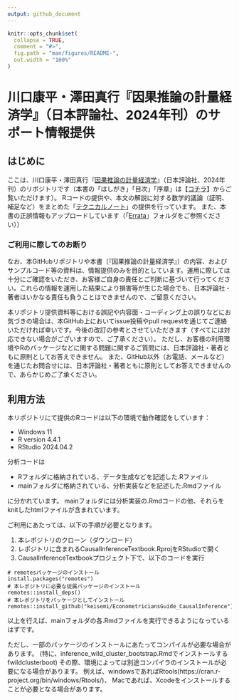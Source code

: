 ```yaml
---
output: github_document
---
```


<!-- README.md is generated from README.Rmd. Please edit that file -->

```r
knitr::opts_chunk$set(
  collapse = TRUE,
  comment = "#>",
  fig.path = "man/figures/README-",
  out.width = "100%"
)
```

# 川口康平・澤田真行『因果推論の計量経済学』（日本評論社、2024年刊）のサポート情報提供

<!-- badges: start -->
<!-- badges: end -->

## はじめに
ここは、川口康平・澤田真行『[因果推論の計量経済学](https://www.nippyo.co.jp/shop/book/9359.html)』（日本評論社、2024年刊）のリポジトリです（本書の「はしがき」「目次」「序章」は【[コチラ](https://www.nippyo.co.jp/shop/img/content_pdf/09359.pdf)】からご覧いただけます）。
Rコードの提供や、本文の解説に対する数学的議論（証明、補足など）をまとめた「[テクニカルノート](https://github.com/keisemi/EconometriciansGuide_CausalInference/tree/main/Technical_Note)」の提供を行っています。
また、本書の正誤情報もアップロードしています（「[Errata](https://github.com/keisemi/EconometriciansGuide_CausalInference/tree/main/Errata)」フォルダをご参照ください））


### ご利用に際してのお断り
なお、本GitHubリポジトリや本書（『因果推論の計量経済学』）の内容、およびサンプルコード等の資料は、情報提供のみを目的としています。運用に際しては十分にご確認をいただき、お客様ご自身の責任とご判断に基づいて行ってください。これらの情報を運用した結果により損害等が生じた場合でも、日本評論社・著者はいかなる責任も負うことはできませんので、ご留意ください。

本リポジトリ提供資料等における誤記や内容面・コーディング上の誤りなどにお気づきの場合は、本GitHub上においてissue投稿やpull requestを通じてご連絡いただければ幸いです。今後の改訂の参考とさせていただきます（すべてには対応できない場合がございますので、ご了承ください）。
ただし、お客様の利用環境やRのパッケージなどに関する問題に関するご質問には、日本評論社・著者ともに原則としてお答えできません。
また、GitHub以外（お電話、メールなど）を通じたお問合せには、日本評論社・著者ともに原則としてお答えできませんので、あらかじめご了承ください。

## 利用方法

本リポジトリにて提供のRコードは以下の環境で動作確認をしています：

* Windows 11
* R version 4.4.1
* RStudio 2024.04.2

分析コードは

* Rフォルダに格納されている、データ生成などを記述した.Rファイル
* mainフォルダに格納されている、分析実装などを記述した.Rmdファイル

に分かれています。
mainフォルダには分析実装の.Rmdコードの他、それらをknitしたhtmlファイルが含まれています。

ご利用にあたっては、以下の手順が必要となります。

1. 本レポジトリのクローン（ダウンロード）
2. レポジトリに含まれるCausalInferenceTextbook.RprojをRStudioで開く
3. CausalInferenceTextbookプロジェクト下で、以下のコードを実行

```
# remotesパッケージのインストール
install.packages("remotes")
# 本レポジトリに必要な従属パッケージのインストール
remotes::install_deps()
# 本レポジトリをパッケージとしてインストール
remotes::install_github("keisemi/EconometriciansGuide_CausalInference")
```

以上を行えば、mainフォルダの各.Rmdファイルを実行できるようになっているはずです。

ただし、一部のパッケージのインストールにあたってコンパイルが必要な場合があります。
(特に、inference_wild_cluster_bootstrap.Rmdでインストールするfwildclusterboot)
その際、環境によっては別途コンパイラのインストールが必要になる場合があります。
例えば、windowsであればRtools(https://cran.r-project.org/bin/windows/Rtools/)、
Macであれば、Xcodeをインストールすることが必要となる場合があります。

